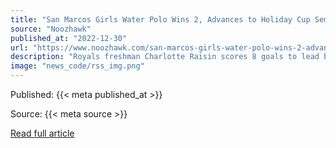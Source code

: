 ```yaml
---
title: "San Marcos Girls Water Polo Wins 2, Advances to Holiday Cup Semis; Santa Barbara Opens with 2 Losses"
source: "Noozhawk"
published_at: "2022-12-30"
url: "https://www.noozhawk.com/san-marcos-girls-water-polo-wins-2-advances-to-holiday-cup-semis-santa-barbara-opens-with-2-losses/"
description: "Royals freshman Charlotte Raisin scores 8 goals to lead balanced attack in wins over Yucaipa and Laguna BeachThe post San Marcos Girls Water Polo Wins 2, Advances to Holiday Cup Semis; Santa Barbara Opens with 2 Losses appeared first on Noozhawk."
image: "news_code/rss_img.png"
---
```



  Published: {{< meta published_at >}}
  

  Source: {{< meta source >}}
  

  [Read full article]({{< meta url >}})
  

